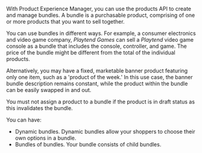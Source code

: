 With Product Experience Manager, you can use the products API to create and manage bundles. A bundle is a purchasable product, comprising of one or more products that you want to sell together.

You can use bundles in different ways. For example, a consumer electronics and video game company, *Playtend Games* can sell a *Playtend* video game console as a bundle that includes the console, controller, and game. The price of the bundle might be different from the total of the individual products.

Alternatively, you may have a fixed, marketable banner product featuring only one item, such as a 'product of the week.' In this use case, the banner bundle description remains constant, while the product within the bundle can be easily swapped in and out.

You must not assign a product to a bundle if the product is in draft status as this invalidates the bundle.

You can have:

- Dynamic bundles. Dynamic bundles allow your shoppers to choose their own options in a bundle.
- Bundles of bundles. Your bundle consists of child bundles.